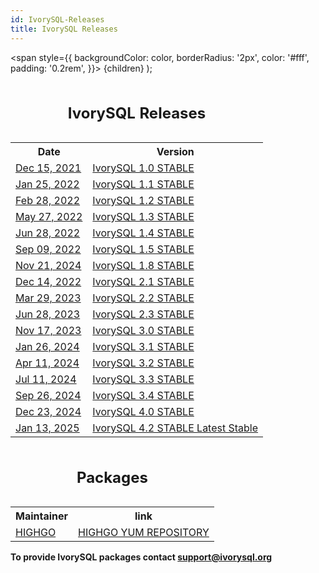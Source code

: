 ```yaml
---
id: IvorySQL-Releases
title: IvorySQL Releases
---
```


  <span
    style={{
      backgroundColor: color,
      borderRadius: '2px',
      color: '#fff',
      padding: '0.2rem',
    }}>
    {children}
  </span>
);


<table>
<caption><h2>IvorySQL Releases</h2></caption>
  <tr>
    <th>Date</th>
    <th>Version</th>
  </tr>
  <tr>
    <td>
        <a href="https://docs.ivorysql.org/en/ivorysql-doc/v1.0/v1.0/1.html">Dec 15, 2021</a>
    </td>
    <td>
        <a href="https://docs.ivorysql.org/en/ivorysql-doc/v1.0/v1.0/1.html">IvorySQL 1.0 STABLE</a>
    </td>
  </tr>
  <tr>
    <td>
        <a href="https://docs.ivorysql.org/en/ivorysql-doc/v1.1/v1.1/1.html">Jan 25, 2022</a>
    </td>
    <td>
        <a href="https://docs.ivorysql.org/en/ivorysql-doc/v1.1/v1.1/1.html">IvorySQL 1.1 STABLE</a>
    </td>
  </tr>
  <tr>
    <td>
        <a href="https://docs.ivorysql.org/en/ivorysql-doc/v1.2/v1.2/1.html">Feb 28, 2022</a>
    </td>
    <td>
        <a href="https://docs.ivorysql.org/en/ivorysql-doc/v1.2/v1.2/1.html">IvorySQL 1.2 STABLE</a>
    </td>
  </tr>
  <tr>
    <td>  
        <a href="https://docs.ivorysql.org/en/ivorysql-doc/v1.3/v1.3/1.html">May 27, 2022</a>
    </td>
    <td>
        <a href="https://docs.ivorysql.org/en/ivorysql-doc/v1.3/v1.3/1.html">IvorySQL 1.3 STABLE</a>
    </td>
  </tr>
  <tr>
    <td>
        <a href="https://docs.ivorysql.org/en/ivorysql-doc/v1.4/v1.4/1.html">Jun 28, 2022</a>
    </td>
    <td>
        <a href="https://docs.ivorysql.org/en/ivorysql-doc/v1.4/v1.4/1.html">IvorySQL 1.4 STABLE</a>
    </td>
  </tr>
  <tr>
    <td>
        <a href="https://docs.ivorysql.org/en/ivorysql-doc/v1.5/v1.5/1.html">Sep 09, 2022</a>
    </td>
    <td>
        <a href="https://docs.ivorysql.org/en/ivorysql-doc/v1.5/v1.5/1.html">IvorySQL 1.5 STABLE</a>
    </td>
  </tr>
  <tr>
    <td>
        <a href="https://docs.ivorysql.org/en/ivorysql-doc/v1.8/v1.8/1.html">Nov 21, 2024</a>
    </td>
    <td>
        <a href="https://docs.ivorysql.org/en/ivorysql-doc/v1.8/v1.8/1.html">IvorySQL 1.8 STABLE</a>
    </td>
  </tr>
  <tr>
    <td>
        <a href="https://docs.ivorysql.org/en/ivorysql-doc/v2.1/v2.1/1.html">Dec 14, 2022</a>
    </td>
    <td>
        <a href="https://docs.ivorysql.org/en/ivorysql-doc/v2.1/v2.1/1.html">IvorySQL 2.1 STABLE</a>
    </td>
  </tr>
  <tr>
    <td>
        <a href="https://docs.ivorysql.org/en/ivorysql-doc/v2.2/v2.2/1.html">Mar 29, 2023</a>
    </td>
    <td>
        <a href="https://docs.ivorysql.org/en/ivorysql-doc/v2.2/v2.2/1.html">IvorySQL 2.2 STABLE</a>
    </td>
  </tr>
  <tr>
    <td>
        <a href="https://docs.ivorysql.org/en/ivorysql-doc/v2.3/v2.3/1.html">Jun 28, 2023</a>
    </td>
    <td>
        <a href="https://docs.ivorysql.org/en/ivorysql-doc/v2.3/v2.3/1.html">IvorySQL 2.3 STABLE</a>
    </td>
  </tr>
  <tr>
    <td>
        <a href="https://docs.ivorysql.org/en/ivorysql-doc/v3.0/v3.0/1.html">Nov 17, 2023</a>
    </td>
    <td>
        <a href="https://docs.ivorysql.org/en/ivorysql-doc/v3.0/v3.0/1.html">IvorySQL 3.0 STABLE</a>
    </td>
  </tr>
  <tr>
    <td>
        <a href="https://docs.ivorysql.org/en/ivorysql-doc/v3.1/v3.1/1.html">Jan 26, 2024</a>
    </td>
    <td>
        <a href="https://docs.ivorysql.org/en/ivorysql-doc/v3.1/v3.1/1.html">IvorySQL 3.1 STABLE</a>
    </td>
  </tr>
  <tr>
    <td>
        <a href="https://docs.ivorysql.org/en/ivorysql-doc/v3.2/v3.2/1.html">Apr 11, 2024</a>
    </td>
    <td>
        <a href="https://docs.ivorysql.org/en/ivorysql-doc/v3.2/v3.2/1.html">IvorySQL 3.2 STABLE</a>
    </td>
  </tr>
  <tr>
    <td>
        <a href="https://docs.ivorysql.org/en/ivorysql-doc/v3.3/v3.3/1.html">Jul 11, 2024</a>
    </td>
    <td>
        <a href="https://docs.ivorysql.org/en/ivorysql-doc/v3.3/v3.3/1.html">IvorySQL 3.3 STABLE</a>
    </td>
  </tr>
  <tr>
    <td>
        <a href="https://docs.ivorysql.org/en/ivorysql-doc/v3.4/v3.4/1.html">Sep 26, 2024</a>
    </td>
    <td>
        <a href="https://docs.ivorysql.org/en/ivorysql-doc/v3.4/v3.4/1.html">IvorySQL 3.4 STABLE</a>
    </td>
  </tr>
  <tr>
    <td>
        <a href="https://docs.ivorysql.org/en/ivorysql-doc/v4.0/v4.0/1.html">Dec 23, 2024</a>
    </td>
    <td>
        <a href="https://docs.ivorysql.org/en/ivorysql-doc/v4.0/v4.0/1.html">IvorySQL 4.0 STABLE</a>
    </td>
  </tr>
  <tr>
    <td>
        <a href="https://docs.ivorysql.org/en/ivorysql-doc/v4.2/v4.2/1.html">Jan 13, 2025</a>
    </td>
    <td>
        <a href="https://docs.ivorysql.org/en/ivorysql-doc/v4.2/v4.2/1.html">IvorySQL 4.2 STABLE <Highlight color="#1ca3ec">Latest Stable</Highlight></a>
    </td>
  </tr>
</table>



<table>
<caption><h2>Packages</h2></caption>
  <tr>
    <th>Maintainer</th>
    <th>link</th>
  </tr>
  <tr>
    <td>
        <a href="http://www.highgo.com">HIGHGO</a>
    </td>
    <td>
        <a href="https://yum.highgo.com/dists/ivorysql-rpms/">HIGHGO YUM REPOSITORY</a>
    </td>
  </tr>
</table>



**<Highlight color="#25c2a0">To provide IvorySQL packages contact support@ivorysql.org</Highlight>**
